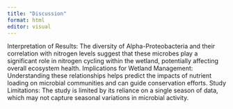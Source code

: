 ```yaml
---
title: "Discussion"
format: html
editor: visual
---
```


Interpretation of Results: The diversity of Alpha-Proteobacteria and their correlation with nitrogen levels suggest that these microbes play a significant role in nitrogen cycling within the wetland, potentially affecting overall ecosystem health. Implications for Wetland Management: Understanding these relationships helps predict the impacts of nutrient loading on microbial communities and can guide conservation efforts. Study Limitations: The study is limited by its reliance on a single season of data, which may not capture seasonal variations in microbial activity.
